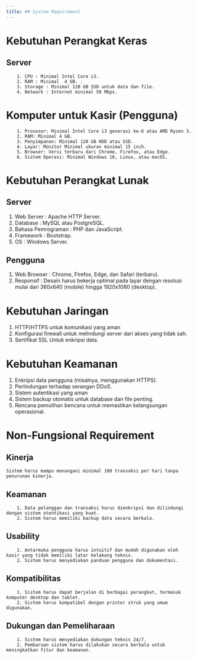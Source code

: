 ---
title: ## System Requirement
---

# Kebutuhan Perangkat Keras

## Server
        1. CPU : Minimal Intel Core i3.
        2. RAM : Minimal  4 GB. .
        3. Storage : Minimal 120 GB SSD untuk data dan file.
        4. Network : Internet minimal 50 Mbps.

# Komputer untuk Kasir (Pengguna)
        1. Prosesor: Minimal Intel Core i3 generasi ke-6 atau AMD Ryzen 3.
        2. RAM: Minimal 4 GB.
        3. Penyimpanan: Minimal 120 GB HDD atau SSD.
        4. Layar: Monitor Minimal ukuran minimal 15 inch.
        5. Browser: Versi terbaru dari Chrome, Firefox, atau Edge.
        6. Sistem Operasi: Minimal Windows 10, Linux, atau macOS.


# Kebutuhan Perangkat Lunak

## Server
1. Web Server : Apache HTTP Server.
2. Database : MySQL atau PostgreSQL.
3. Bahasa Pemrograman : PHP dan JavaScript.
4. Framework : Bootstrap.
5. OS : Windows Server.

## Pengguna
1. Web Browser : Chrome, Firefox, Edge, dan Safari (terbaru).
2. Responsif : Desain harus bekerja optimal pada layar dengan resolusi mulai dari 360x640 (mobile) hingga 1920x1080 (desktop).

# Kebutuhan Jaringan

1. HTTP/HTTPS untuk komunikasi yang aman
2. Konfigurasi firewall untuk melindungi server dari akses yang tidak sah.
3. Sertifikat SSL Untuk enkripsi data.

# Kebutuhan Keamanan

1. Enkripsi data pengguna (misalnya, menggunakan HTTPS).
2. Perlindungan terhadap serangan DDoS.
3. Sistem autentikasi yang aman
4. Sistem backup otomatis untuk database dan file penting.
5. Rencana pemulihan bencana untuk memastikan kelangsungan operasional.


# Non-Fungsional Requirement

## Kinerja
	Sistem harus mampu menangani minimal 100 transaksi per hari tanpa penurunan kinerja.

## Keamanan
        1. Data pelanggan dan transaksi harus dienkripsi dan dilindungi dengan sistem otentikasi yang kuat.
        2. Sistem harus memiliki backup data secara berkala.

## Usability
        1. Antarmuka pengguna harus intuitif dan mudah digunakan oleh kasir yang tidak memiliki latar belakang teknis.
        2. Sistem harus menyediakan panduan pengguna dan dokumentasi.

## Kompatibilitas
        1. Sistem harus dapat berjalan di berbagai perangkat, termasuk komputer desktop dan tablet.
        2. Sistem harus kompatibel dengan printer struk yang umum digunakan.

## Dukungan dan Pemeliharaan
        1. Sistem harus menyediakan dukungan teknis 24/7.
        2. Pembaruan sistem harus dilakukan secara berkala untuk meningkatkan fitur dan keamanan.

